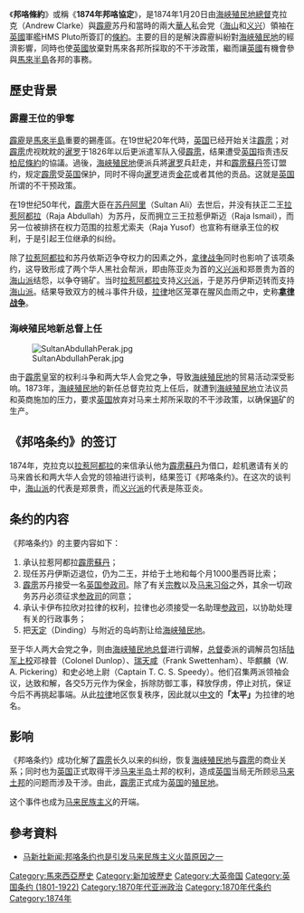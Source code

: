 {{马来西亚历史}}
《'''邦咯條約'''》或稱《'''1874年邦咯協定'''》，是1874年1月20日由[[海峽殖民地|海峽殖民地]][[總督|總督]]克拉克（Andrew Clarke）與[[霹雳州|霹靂]]苏丹和當時的兩大[[華人|華人]]私会党（[[海山公司|海山]]和[[义兴公司|义兴]]）領袖在[[英國|英國]]軍艦HMS Pluto所簽訂的[[條約|條約]]。主要的目的是解決霹靂糾紛對[[海峽殖民地|海峽殖民地]]的經濟影響，同時也使[[英國|英國]]放棄對馬來各邦所採取的不干涉政策，繼而讓[[英國|英國]]有機會參與[[馬來半島|馬來半島]]各邦的事務。

==歷史背景==
===霹靂王位的爭奪===
[[霹靂州|霹靂]]是[[馬來半島|馬來半島]]重要的錫產區。在19世紀20年代時，[[英国|英国]]已经开始关注[[霹雳州|霹雳]]；对[[霹雳州|霹雳]]虎视眈眈的[[暹罗|暹罗]]于1826年以后更派遣军队入侵[[霹雳州|霹雳]]，结果遭受[[英国|英国]]指责违反[[柏尼條約|柏尼條約]]的協議。過後，[[海峽殖民地|海峽殖民地]]便派兵將[[暹罗|暹罗]]兵赶走，并和[[霹雳州|霹雳]][[苏丹_(称谓)|蘇丹]]签订盟约，规定[[霹雳州|霹雳]]受[[英国|英国]]保护，同时不得向[[暹罗|暹罗]]进贡[[金银花_(贡品)|金花]]或者其他的贡品。这就是[[英国|英国]]所谓的不干预政策。

在19世纪50年代，[[霹雳州|霹雳]]大臣在[[苏丹阿里|苏丹阿里]]（Sultan Ali）去世后，并没有扶正二王[[拉惹阿都拉|拉惹阿都拉]]（Raja Abdullah）为苏丹，反而拥立三王拉惹伊斯迈（Raja Ismail），而另一位被排挤在权力范围的拉惹尤索夫（Raja Yusof）也宣称有继承王位的权利，于是引起王位继承的纠纷。

除了[[拉惹阿都拉|拉惹阿都拉]]和苏丹依斯迈争夺权力的因素之外，[[拿律战争|拿律战争]]同时也影响了该项条约，这导致形成了两个华人黑社会帮派，即由陈亚炎为首的[[义兴派|义兴派]]和郑景贵为首的[[海山派|海山派]]结怨，以争夺锡矿。当时[[拉惹阿都拉|拉惹阿都拉]]支持[[义兴派|义兴派]]，于是苏丹伊斯迈转而支持[[海山派|海山派]]。结果导致双方的械斗事件升级，[[太平_(馬來西亞)|拉律]]地区笼罩在腥风血雨之中，史称'''[[拿律战争|拿律战争]]'''。

===海峡殖民地新总督上任===
[[Image:SultanAbdullahPerak.jpg|thumb]]

由于[[霹雳州|霹雳]]皇室的权利斗争和两大华人会党之争，导致[[海峡殖民地|海峡殖民地]]的贸易活动深受影响。1873年，[[海峡殖民地|海峡殖民地]]的新任总督克拉克上任后，就遭到[[海峡殖民地|海峡殖民地]]立法议员和英商施加的压力，要求[[英国|英国]]放弃对马来土邦所采取的不干涉政策，以确保[[锡|锡]]矿的生产。

==《邦咯条约》的签订==
1874年，克拉克以[[拉惹阿都拉|拉惹阿都拉]]的来信承认他为[[霹雳州|霹雳]][[苏丹_(称谓)|蘇丹]]为借口，趁机邀请有关的马来酋长和两大华人会党的领袖进行谈判，结果签订《邦咯条约》。在这次的谈判中，[[海山派|海山派]]的代表是郑景贵，而[[义兴派|义兴派]]的代表是陈亚炎。

==条约的内容==
《邦咯条约》的主要内容如下：
#承认拉惹阿都拉[[霹雳州|霹雳]][[苏丹_(称谓)|蘇丹]]；
#现任苏丹伊斯迈退位，仍为二王，并给于土地和每个月1000墨西哥比索；
#[[霹雳州|霹雳]]苏丹接受一名[[英国|英国]][[参政司|参政司]]。除了有关[[宗教|宗教]]以及[[马来习俗|马来习俗]]之外，其余一切政务苏丹必须征求[[参政司|参政司]]的同意；
#承认卡伊布拉欣对拉律的权利，拉律也必须接受一名助理[[参政司|参政司]]，以协助处理有关的行政事务；
#把[[曼絨縣|天定]]（Dinding）与附近的岛屿割让给[[海峡殖民地|海峡殖民地]]。

至于华人两大会党之争，则由[[海峡殖民地总督|海峡殖民地总督]]进行调解，[[总督|总督]]委派的调解员包括[[陆军|陆军]][[上校|上校]]邓禄普（Colonel Dunlop）、[[瑞天咸|瑞天咸]]（Frank Swettenham）、毕麒麟（W. A. Pickering）和史必地上尉（Captain T. C. S. Speedy）。他们召集两派领袖会议，达致和解，各交5万元作为保金，拆除防御工事，释放俘虏，停止对抗，保证今后不再挑起事端。从此[[太平_(馬來西亞)|拉律]]地区恢复秩序，因此就以[[中文|中文]]的'''「太平」'''为拉律的地名。

==影响==
《邦咯条约》成功化解了[[霹雳州|霹雳]]长久以来的纠纷，恢复[[海峡殖民地|海峡殖民地]]与[[霹雳州|霹雳]]的商业关系；同时也为[[英国|英国]]正式取得干涉[[马来半岛|马来半岛]]土邦的权利，造成[[英国|英国]]当局无所顾忌[[马来土邦|马来土邦]]的问题而涉及干涉。由此，[[霹雳州|霹雳]]正式成为[[英国|英国]]的[[殖民地|殖民地]]。

这个事件也成为[[马来民族主义|马来民族主义]]的开端。

==參考資料==
{{wikisource}}
*[http://mandarin.bernama.com/v2/newslistworld_detail.php?id=17993 马新社新闻:邦咯条约也是引发马来民族主义火苗原因之一]{{Dead link|date=2019年5月 |bot=InternetArchiveBot |fix-attempted=yes }}

{{DEFAULTSORT:Pangkor}}
[[Category:馬來西亞歷史|Category:馬來西亞歷史]]
[[Category:新加坡歷史|Category:新加坡歷史]]
[[Category:大英帝国|Category:大英帝国]]
[[Category:英国条约_(1801-1922)|Category:英国条约 (1801-1922)]]
[[Category:1870年代亚洲政治|Category:1870年代亚洲政治]]
[[Category:1870年代条约|Category:1870年代条约]]
[[Category:1874年|Category:1874年]]